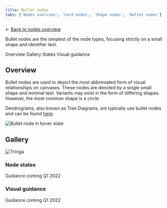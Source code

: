 ```yaml
---
title: Bullet nodes
tabs: ['Nodes overview', 'Card nodes', 'Shape nodes', 'Bullet nodes']
---
```



<- [Back to nodes overview](https://pages.github.ibm.com/cdai-design/pal/patterns/canvas/nodes/nodes-overview) 

<PageDescription>

Bullet nodes are the simplest of the node types, focusing strictly on a small shape and identifier text. 

</PageDescription>

<AnchorLinks>
  <AnchorLink>Overview</AnchorLink>
  <AnchorLink>Gallery</AnchorLink>
  <AnchorLink>States</AnchorLink>
  <AnchorLink>Visual guidance</AnchorLink>
</AnchorLinks>

## Overview

Bullet nodes are used to depict the most abbreviated form of visual relationships on canvases. These nodes are denoted by a single small shape and minimal text. Variants may exist in the form of differing shapes. However, the most common shape is a circle.

Dendrograms, also known as Tree Diagrams, are typically use bullet nodes and can be found [here](https://charts.carbondesignsystem.com/?path=/story/complex-charts-tree--dendrogram).

<Row>
  <Column colMd={8} colLg={8}>

![Bullet node in hover state](../images/bulletNodeEnabled.png)

  </Column>
</Row>  

## Gallery


<ImageGallery>


<ImageGalleryImage alt="Tririga" title="Tririga dendrogram" col={4}>

![Tririga](../images/tririgaDendro.png)

</ImageGalleryImage>  

</ImageGallery>


### Node states

Guidance coming Q1 2022

### Visual guidance

Guidance coming Q1 2022
